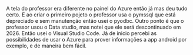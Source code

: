 A tela do professor era diferente no painel do Azure então já mas deu tudo certo.
E ao criar o primeiro pojeto o professor usa o pymssql que está depreciado e sem manutenção
então usei o pyodbc.
Outro ponto é que o professor usou o Data studio, mas notei que ele será descontinuado em 2026.
Então usei o Visual Studio Code.
Já de inicio percebi as possibilidades de usar o Azure para prover informações a app android por exemplo,
e de maneira bem fácil.  